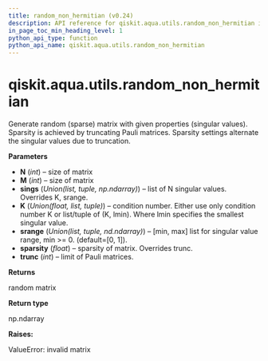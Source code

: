 ```yaml
---
title: random_non_hermitian (v0.24)
description: API reference for qiskit.aqua.utils.random_non_hermitian in qiskit v0.24
in_page_toc_min_heading_level: 1
python_api_type: function
python_api_name: qiskit.aqua.utils.random_non_hermitian
---
```


<span id="qiskit-aqua-utils-random-non-hermitian" />

# qiskit.aqua.utils.random\_non\_hermitian

<Function id="qiskit.aqua.utils.random_non_hermitian" isDedicatedPage={true} github="https://github.com/qiskit-community/qiskit-aqua/tree/stable/0.8/qiskit/aqua/utils/random_matrix_generator.py" signature="random_non_hermitian(N, M=None, sings=None, K=None, srange=None, sparsity=None, trunc=None)">
  Generate random (sparse) matrix with given properties (singular values). Sparsity is achieved by truncating Pauli matrices. Sparsity settings alternate the singular values due to truncation.

  **Parameters**

  *   **N** (*int*) – size of matrix
  *   **M** (*int*) – size of matrix
  *   **sings** (*Union(list, tuple, np.ndarray)*) – list of N singular values. Overrides K, srange.
  *   **K** (*Union(float, list, tuple)*) – condition number. Either use only condition number K or list/tuple of (K, lmin). Where lmin specifies the smallest singular value.
  *   **srange** (*Union(list, tuple, nd.ndarray)*) – \[min, max] list for singular value range, min >= 0. (default=\[0, 1]).
  *   **sparsity** (*float*) – sparsity of matrix. Overrides trunc.
  *   **trunc** (*int*) – limit of Pauli matrices.

  **Returns**

  random matrix

  **Return type**

  np.ndarray

  **Raises:**

  ValueError: invalid matrix
</Function>

